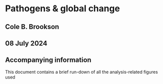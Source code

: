 # Pathogens & global change
## Cole B. Brookson
## 08 July 2024

## Accompanying information 

This document contains a brief run-down of all the analysis-related figures used 